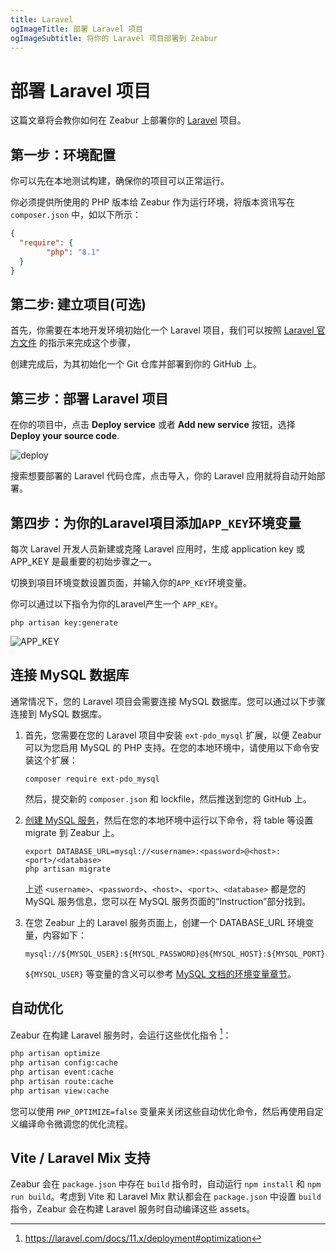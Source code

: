 ```yaml
---
title: Laravel
ogImageTitle: 部署 Laravel 项目
ogImageSubtitle: 将你的 Laravel 项目部署到 Zeabur
---
```


# 部署 Laravel 项目

这篇文章将会教你如何在 Zeabur 上部署你的 [Laravel](https://laravel.com/) 项目。

## 第一步：环境配置

你可以先在本地测试构建，确保你的项目可以正常运行。

你必须提供所使用的 PHP 版本给 Zeabur 作为运行环境，将版本资讯写在`composer.json` 中，如以下所示：

```json
{
  "require": {
        "php": "8.1"
  }
}
```

## 第二步: 建立项目(可选)

首先，你需要在本地开发环境初始化一个 Laravel 项目，我们可以按照 [Laravel 官方文件](https://laravel.com/docs/9.x) 的指示来完成这个步骤，

创建完成后，为其初始化一个 Git 仓库并部署到你的 GitHub 上。

## 第三步：部署 Laravel 项目

在你的项目中，点击 **Deploy service** 或者 **Add new service** 按钮，选择 **Deploy your source code**.

![deploy](/deploy/common/select-service.en-US.png)

搜索想要部署的 Laravel 代码仓库，点击导入，你的 Laravel 应用就将自动开始部署。

## 第四步：为你的Laravel項目添加`APP_KEY`环境变量

每次 Laravel 开发人员新建或克隆 Laravel 应用时，生成 application key 或 APP_KEY 是最重要的初始步骤之一。

切换到項目环境变数设置页面，并输入你的`APP_KEY`环境变量。

你可以通过以下指令为你的Laravel产生一个 `APP_KEY`。

```shell
php artisan key:generate
```

![APP_KEY](/framework/laravel/app-key-setting.jpg)

## 连接 MySQL 数据库

通常情况下，您的 Laravel 项目会需要连接 MySQL 数据库。您可以通过以下步骤连接到 MySQL 数据库。

1. 首先，您需要在您的 Laravel 项目中安装 `ext-pdo_mysql` 扩展，以便 Zeabur 可以为您启用 MySQL 的 PHP 支持。在您的本地环境中，请使用以下命令安装这个扩展：

   ```shell
   composer require ext-pdo_mysql
   ```

   然后，提交新的 `composer.json` 和 lockfile，然后推送到您的 GitHub 上。

2. [创建 MySQL 服务](/marketplace/mysql)，然后在您的本地环境中运行以下命令，将 table 等设置 migrate 到 Zeabur 上。

    ```shell
    export DATABASE_URL=mysql://<username>:<password>@<host>:<port>/<database>
    php artisan migrate
    ```

    上述 `<username>`、`<password>`、`<host>`、`<port>`、`<database>` 都是您的 MySQL 服务信息，您可以在 MySQL 服务页面的“Instruction”部分找到。

3. 在您 Zeabur 上的 Laravel 服务页面上，创建一个 DATABASE_URL 环境变量，内容如下：

    ```
    mysql://${MYSQL_USER}:${MYSQL_PASSWORD}@${MYSQL_HOST}:${MYSQL_PORT}/${MYSQL_DATABASE}
    ```

    `${MYSQL_USER}` 等变量的含义可以参考 [MySQL 文档的环境变量章节](/marketplace/mysql#环境变量)。

## 自动优化

Zeabur 在构建 Laravel 服务时，会运行这些优化指令 [^1]：

```bash
php artisan optimize
php artisan config:cache
php artisan event:cache
php artisan route:cache
php artisan view:cache
```

您可以使用 `PHP_OPTIMIZE=false` 变量来关闭这些自动优化命令，然后再使用自定义编译命令微调您的优化流程。

[^1]: https://laravel.com/docs/11.x/deployment#optimization

## Vite / Laravel Mix 支持

Zeabur 会在 `package.json` 中存在 `build` 指令时，自动运行 `npm install` 和 `npm run build`。考虑到 Vite 和 Laravel Mix 默认都会在 `package.json` 中设置 `build` 指令，Zeabur 会在构建 Laravel 服务时自动编译这些 assets。

